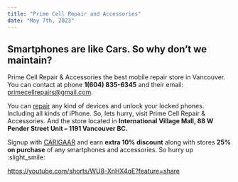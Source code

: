 ```yaml
---
title: "Prime Cell Repair and Accessories"
date: "May 7th, 2023"
---
```


## Smartphones are like Cars. So why don’t we maintain?

Prime Cell Repair & Accessories the best mobile repair store in Vancouver. You can contact at phone **1(604) 835-6345** and their email: primecellrepairs@gmail.com.

You can [repair](https://primecellrepair.com/) any kind of devices and unlock your locked phones. Including all kinds of iPhone. So, lets hurry, visit Prime Cell Repair & Accessories. And the store located in **International Village Mall, 88 W Pender Street Unit – 1191 Vancouver BC.**

Signup with [CARIGAAR](https://carigaar.com/) and earn **extra 10% discount** along with stores **25% on purchase** of any smartphones and accessories. So hurry up :slight_smile:

https://youtube.com/shorts/WU8-XnHX4qE?feature=share
